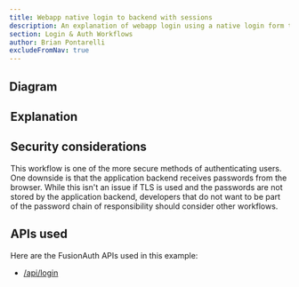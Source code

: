 ```yaml
---
title: Webapp native login to backend with sessions
description: An explanation of webapp login using a native login form that submits to the application backend with server-side sessions
section: Login & Auth Workflows
author: Brian Pontarelli
excludeFromNav: true
---
```


<Intro/>

## Diagram

<Legend/>

<Diagram/>

## Explanation

<OrderedList>
  <Step1/>
  <Step2/>
  <Step3/>
  <Step4/>
  <Step5/>
  <Step6/>
  <Step7/>
  <Step8/>
  <Step9/>
  <Step10/>
</OrderedList>

## Security considerations

This workflow is one of the more secure methods of authenticating users. One downside is that the application backend receives passwords from the browser. While this isn't an issue if TLS is used and the passwords are not stored by the application backend, developers that do not want to be part of the password chain of responsibility should consider other workflows.

## APIs used

Here are the FusionAuth APIs used in this example:

* [/api/login](/docs/v1/tech/apis/login#authenticate-a-user)
